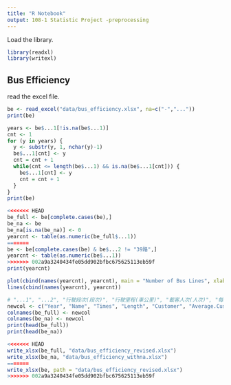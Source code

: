 ```yaml
---
title: "R Notebook"
output: 108-1 Statistic Project -preprocessing
---
```


Load the library.

```r
library(readxl)
library(writexl)
```

## Bus Efficiency

read the excel file.

```r
be <- read_excel("data/bus_efficiency.xlsx", na=c("-","..."))
print(be)
```

```r
years <- be$...1[!is.na(be$...1)]
cnt <- 1
for (y in years) {
  y <- substr(y, 1, nchar(y)-1)
  be$...1[cnt] <- y
  cnt = cnt + 1
  while(cnt <= length(be$...1) && is.na(be$...1[cnt])) {
    be$...1[cnt] <- y
    cnt = cnt + 1
  }
}
print(be)
```

```r
<<<<<<< HEAD
be_full <- be[complete.cases(be),]
be_na <- be
be_na[is.na(be_na)] <- 0
yearcnt <- table(as.numeric(be_full$...1))
=======
be <- be[complete.cases(be) & be$...2 != "39路",]
yearcnt <- table(as.numeric(be$...1))
>>>>>>> 002a9a3240434fe05dd902bfbc675625113eb59f
print(yearcnt)
```

```r
plot(cbind(names(yearcnt), yearcnt), main = "Number of Bus Lines", xlab = "year", ylab = "counts")
lines(cbind(names(yearcnt), yearcnt))
```

```r
# "...1", "...2", "行駛段次(段次)", "行駛里程(車公里)", "載客人次(人次)", "每段次平均載客(人次)", "客運收入(元)", "每車公里營收(元)"
newcol <- c("Year", "Name", "Times", "Length", "Customer", "Average.Customer", "Profit", "Average.Profit")
colnames(be_full) <- newcol
colnames(be_na) <- newcol
print(head(be_full))
print(head(be_na))
```

```r
<<<<<<< HEAD
write_xlsx(be_full, "data/bus_efficiency_revised.xlsx")
write_xlsx(be_na, "data/bus_efficiency_withna.xlsx")
=======
write_xlsx(be, path = "data/bus_efficiency_revised.xlsx")
>>>>>>> 002a9a3240434fe05dd902bfbc675625113eb59f
```



